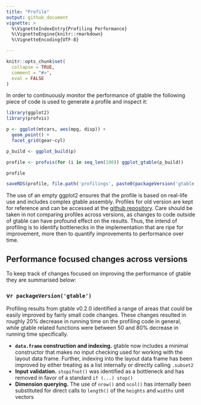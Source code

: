 ```yaml
---
title: "Profile"
output: github_document
vignette: >
  %\VignetteIndexEntry{Profiling Performance}
  %\VignetteEngine{knitr::rmarkdown}
  %\VignetteEncoding{UTF-8}

---
```



```r
knitr::opts_chunk$set(
  collapse = TRUE,
  comment = "#>",
  eval = FALSE
)
```

In order to continuously monitor the performance of gtable
the following piece of code is used to generate a profile and inspect it:

```r
library(ggplot2)
library(profvis)

p <- ggplot(mtcars, aes(mpg, disp)) + 
  geom_point() + 
  facet_grid(gear~cyl)

p_build <- ggplot_build(p)

profile <- profvis(for (i in seq_len(100)) ggplot_gtable(p_build))

profile
```

```r
saveRDS(profile, file.path('profilings', paste0(packageVersion('gtable'), '.rds')))
```

The use of an empty ggplot2 ensures that the profile is based on real-life
use and includes complex gtable assembly. Profiles for old version are kept 
for reference and can be accessed at the 
[github repository](https://github.com/r-lib/gtable/tree/master/vignettes/profilings).
Care should be taken in not comparing profiles across versions, as 
changes to code outside of gtable can have profound effect on the results.
Thus, the intend of profiling is to identify bottlenecks in the implementation
that are ripe for improvement, more then to quantify improvements to performance
over time.

## Performance focused changes across versions
To keep track of changes focused on improving the performance of gtable they
are summarised below:

### v`r packageVersion('gtable')`
Profiling results from gtable v0.2.0 identified a range of areas that could be
easily improved by fairly small code changes. These changes resulted in roughly
20% decrease in running time on the profiling code in general, while gtable 
related functions were between 50 and 80% decrease in running time specifically.

- **`data.frame` construction and indexing.** gtable now includes a minimal 
  constructor that makes no input checking used for working with the layout data
  frame. Further, indexing into the layout data frame has been improved by 
  either treating as a list internally or directly calling `.subset2`
- **Input validation.** `stopifnot()` was identified as a bottleneck and has 
  removed in favor of a standard `if (...) stop()`
- **Dimension querying.** The use of `nrow()` and `ncol()` has internally been 
  substituted for direct calls to `length()` of the `heights` and `widths` unit
  vectors